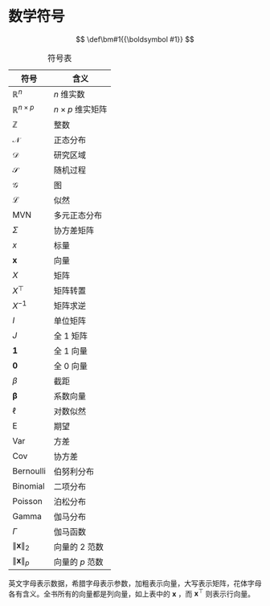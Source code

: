 # 数学符号 {#sec-math-notations}

::: hidden
$$
 \def\bm#1{{\boldsymbol #1}}
$$
:::

| 符号                     | 含义                 |
|--------------------------|----------------------|
| $\mathbb{R}^n$           | $n$ 维实数           |
| $\mathbb{R}^{n\times p}$ | $n\times p$ 维实矩阵 |
| $\mathbb{Z}$             | 整数                 |
| $\mathcal{N}$            | 正态分布             |
| $\mathcal{D}$            | 研究区域             |
| $\mathcal{S}$            | 随机过程             |
| $\mathcal{G}$            | 图                   |
| $\mathcal{L}$            | 似然                 |
| $\mathrm{MVN}$           | 多元正态分布         |
| $\Sigma$                 | 协方差矩阵           |
| $x$                      | 标量                 |
| $\bm{x}$                 | 向量                 |
| $X$                      | 矩阵                 |
| $X^{\top}$               | 矩阵转置             |
| $X^{-1}$                 | 矩阵求逆             |
| $I$                      | 单位矩阵             |
| $J$                      | 全 1 矩阵            |
| $\bm{1}$                 | 全 1 向量            |
| $\bm{0}$                 | 全 0 向量            |
| $\beta$                  | 截距                 |
| $\bm{\beta}$             | 系数向量             |
| $\ell$                   | 对数似然             |
| $\mathsf{E}$             | 期望                 |
| $\mathsf{Var}$           | 方差                 |
| $\mathsf{Cov}$           | 协方差               |
| $\mathrm{Bernoulli}$     | 伯努利分布           |
| $\mathrm{Binomial}$      | 二项分布             |
| $\mathrm{Poisson}$       | 泊松分布             |
| $\mathrm{Gamma}$         | 伽马分布             |
| $\Gamma$                 | 伽马函数             |
| $\|\bm{x}\|_2$           | 向量的 2 范数        |
| $\|\bm{x}\|_p$           | 向量的 $p$ 范数      |

: 符号表

英文字母表示数据，希腊字母表示参数，加粗表示向量，大写表示矩阵，花体字母各有含义。全书所有的向量都是列向量，如上表中的 $\bm{x}$ ，而 $\bm{x}^{\top}$ 则表示行向量。
